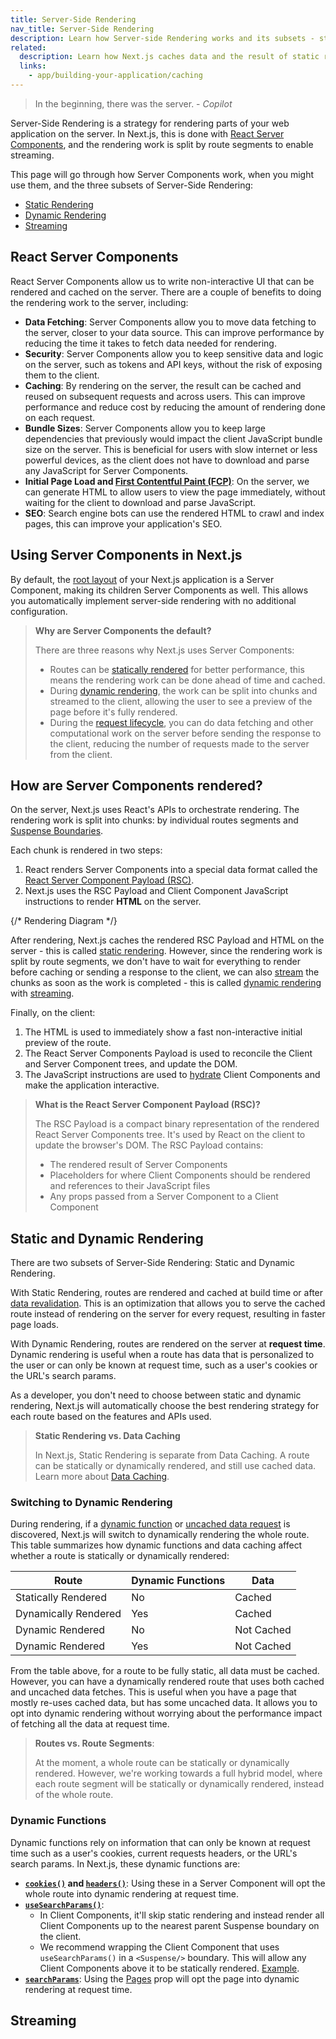 ```yaml
---
title: Server-Side Rendering
nav_title: Server-Side Rendering
description: Learn how Server-side Rendering works and its subsets - static and dynamic rendering.
related:
  description: Learn how Next.js caches data and the result of static rendering.
  links:
    - app/building-your-application/caching
---
```


> In the beginning, there was the server. - _Copilot_

Server-Side Rendering is a strategy for rendering parts of your web application on the server. In Next.js, this is done with [React Server Components](), and the rendering work is split by route segments to enable streaming.

This page will go through how Server Components work, when you might use them, and the three subsets of Server-Side Rendering:

- [Static Rendering](#static-rendering-default)
- [Dynamic Rendering](#dynamic-rendering)
- [Streaming](#streaming)

## React Server Components

React Server Components allow us to write non-interactive UI that can be rendered and cached on the server. There are a couple of benefits to doing the rendering work to the server, including:

- **Data Fetching**: Server Components allow you to move data fetching to the server, closer to your data source. This can improve performance by reducing the time it takes to fetch data needed for rendering.
- **Security**: Server Components allow you to keep sensitive data and logic on the server, such as tokens and API keys, without the risk of exposing them to the client.
- **Caching**: By rendering on the server, the result can be cached and reused on subsequent requests and across users. This can improve performance and reduce cost by reducing the amount of rendering done on each request.
- **Bundle Sizes**: Server Components allow you to keep large dependencies that previously would impact the client JavaScript bundle size on the server. This is beneficial for users with slow internet or less powerful devices, as the client does not have to download and parse any JavaScript for Server Components.
- **Initial Page Load and [First Contentful Paint (FCP)](https://web.dev/fcp/)**: On the server, we can generate HTML to allow users to view the page immediately, without waiting for the client to download and parse JavaScript.
- **SEO**: Search engine bots can use the rendered HTML to crawl and index pages, this can improve your application's SEO.

## Using Server Components in Next.js

By default, the [root layout](/docs/app/building-your-application/routing/pages-and-layouts#root-layout-required) of your Next.js application is a Server Component, making its children Server Components as well. This allows you automatically implement server-side rendering with no additional configuration.

> **Why are Server Components the default?**
>
> There are three reasons why Next.js uses Server Components:
>
> - Routes can be [statically rendered](#static-rendering-default) for better performance, this means the rendering work can be done ahead of time and cached.
> - During [dynamic rendering](#dynamic-rendering), the work can be split into chunks and streamed to the client, allowing the user to see a preview of the page before it's fully rendered.
> - During the [request lifecycle](/docs/app/building-your-application/rendering#request-response-lifecycle), you can do data fetching and other computational work on the server before sending the response to the client, reducing the number of requests made to the server from the client.

## How are Server Components rendered?

On the server, Next.js uses React's APIs to orchestrate rendering. The rendering work is split into chunks: by individual routes segments and [Suspense Boundaries](https://react.dev/reference/react/Suspense).

Each chunk is rendered in two steps:

1. React renders Server Components into a special data format called the [React Server Component Payload (RSC)]().
2. Next.js uses the RSC Payload and Client Component JavaScript instructions to render **HTML** on the server.

{/* Rendering Diagram */}

After rendering, Next.js caches the rendered RSC Payload and HTML on the server - this is called [static rendering](#static-rendering-default). However, since the rendering work is split by route segments, we don't have to wait for everything to render before caching or sending a response to the client, we can also [stream](#streaming) the chunks as soon as the work is completed - this is called [dynamic rendering](#dynamic-rendering) with [streaming](#streaming).

Finally, on the client:

1. The HTML is used to immediately show a fast non-interactive initial preview of the route.
2. The React Server Components Payload is used to reconcile the Client and Server Component trees, and update the DOM.
3. The JavaScript instructions are used to [hydrate](https://react.dev/reference/react-dom/client/hydrateRoot) Client Components and make the application interactive.

> **What is the React Server Component Payload (RSC)?**
>
> The RSC Payload is a compact binary representation of the rendered React Server Components tree. It's used by React on the client to update the browser's DOM. The RSC Payload contains:
>
> - The rendered result of Server Components
> - Placeholders for where Client Components should be rendered and references to their JavaScript files
> - Any props passed from a Server Component to a Client Component

## Static and Dynamic Rendering

There are two subsets of Server-Side Rendering: Static and Dynamic Rendering.

With Static Rendering, routes are rendered and cached at build time or after [data revalidation](/docs/app/building-your-application/data-fetching/fetching-caching-and-revalidating#revalidating-data). This is an optimization that allows you to serve the cached route instead of rendering on the server for every request, resulting in faster page loads.

With Dynamic Rendering, routes are rendered on the server at **request time**. Dynamic rendering is useful when a route has data that is personalized to the user or can only be known at request time, such as a user's cookies or the URL's search params.

As a developer, you don't need to choose between static and dynamic rendering, Next.js will automatically choose the best rendering strategy for each route based on the features and APIs used.

> **Static Rendering vs. Data Caching**
>
> In Next.js, Static Rendering is separate from Data Caching. A route can be statically or dynamically rendered, and still use cached data. Learn more about [Data Caching](/docs/app/building-your-application/caching#data-cache).

### Switching to Dynamic Rendering

During rendering, if a [dynamic function](#dynamic-functions) or [uncached data request](/docs/app/building-your-application/data-fetching/fetching-caching-and-revalidating#opting-out-of-data-caching) is discovered, Next.js will switch to dynamically rendering the whole route. This table summarizes how dynamic functions and data caching affect whether a route is statically or dynamically rendered:

| Route                | Dynamic Functions | Data       |
| -------------------- | ----------------- | ---------- |
| Statically Rendered  | No                | Cached     |
| Dynamically Rendered | Yes               | Cached     |
| Dynamic Rendered     | No                | Not Cached |
| Dynamic Rendered     | Yes               | Not Cached |

From the table above, for a route to be fully static, all data must be cached. However, you can have a dynamically rendered route that uses both cached and uncached data fetches. This is useful when you have a page that mostly re-uses cached data, but has some uncached data. It allows you to opt into dynamic rendering without worrying about the performance impact of fetching all the data at request time.

> **Routes vs. Route Segments**:
>
> At the moment, a whole route can be statically or dynamically rendered. However, we're working towards a full hybrid model, where each route segment will be statically or dynamically rendered, instead of the whole route.

### Dynamic Functions

Dynamic functions rely on information that can only be known at request time such as a user's cookies, current requests headers, or the URL's search params. In Next.js, these dynamic functions are:

- **[`cookies()`](/docs/app/api-reference/functions/cookies) and [`headers()`](/docs/app/api-reference/functions/headers)**: Using these in a Server Component will opt the whole route into dynamic rendering at request time.
- **[`useSearchParams()`](/docs/app/api-reference/functions/use-search-params)**:
  - In Client Components, it'll skip static rendering and instead render all Client Components up to the nearest parent Suspense boundary on the client.
  - We recommend wrapping the Client Component that uses `useSearchParams()` in a `<Suspense/>` boundary. This will allow any Client Components above it to be statically rendered. [Example](/docs/app/api-reference/functions/use-search-params#static-rendering).
- **[`searchParams`](/docs/app/api-reference/file-conventions/page#searchparams-optional)**: Using the [Pages](/docs/app/api-reference/file-conventions/page) prop will opt the page into dynamic rendering at request time.

## Streaming
